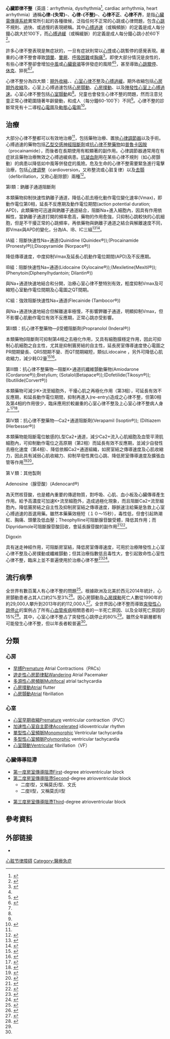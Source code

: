 {{noteTA
|G1=Medicine
|T=zh-cn:心律失常;zh-hk:心律不整;zh-tw:心律不整;
}}
{{medical}}
{{Infobox medical condition (new)
| name          = 心臟節律不整<br/>arrhythmia 
| synonyms      = heart arrhythmia, cardiac arrhythmia, cardiac dysrhythmia, irregular heartbeat、心律不齊、心律不整
| image         = Ventricular fibrillation.png
| caption       = [[心室顫動|心室顫動]]（英語簡稱V-Fib或VF），是一種心律不整的表徵。
| image_size    = 300
| field         = [[心臟病學|心臟病學]]
| symptoms      = [[心悸|心悸]]、{{tsl|en|presyncope|暈厥前期}}、[[昏厥|昏厥]]、[[呼吸困难|呼吸困难]]、[[胸痛|胸痛]]<ref name=NIH2011Sym/>
| complications = [[中風|中風]]、[[心臟衰竭|心臟衰竭]]<ref name=NIH2011Def/><ref name=NIH2011Type/>
| onset         = 中老年<ref name=NIH2011Risk/>
| duration      =
| types         = {{link-en|心室期外收縮|premature ventricular contractions}}、[[陣發性室上性心搏過速|陣發性室上性心搏過速]]、[[心室心律不整|心室心律不整]]、[[心跳过缓|心跳过缓]]<ref name=NIH2011Type/>
| causes        = [[心臟電傳導系統|心臟電傳導系統]]問題<ref name=NIH2011Def/>
| risks         = 
| diagnosis     = [[心电图|心电图]]、[[动态心电图|动态心电图]]（Holter monitor）<ref name=NIH2011Diag>{{cite web|title=How Are Arrhythmias Diagnosed?|url=http://www.nhlbi.nih.gov/health/health-topics/topics/arr/diagnosis|website=http://www.nhlbi.nih.gov/|accessdate=2015-03-07|date=2011-07-01|deadurl=yes|archiveurl=https://web.archive.org/web/20150218075708/http://www.nhlbi.nih.gov/health/health-topics/topics/arr/diagnosis|archivedate=2015-02-18}}</ref>
| differential  =
| prevention    =
| treatment     = 藥物、醫學處置([[心律調節器|心律調節器]])、手術<ref name=NIH2011Tx/>
| medication    =
| prognosis     =
| frequency     = 數百萬<ref name=NIH2011Risk/>
| deaths        =
}}
{{Infobox_Disease
|DiseasesDB = 15206
|ICD10 = {{ICD10|I|47||i|30}} - {{ICD10|I|49||i|30}}
|ICD9 = {{ICD9|427}}
|ICDO =
|OMIM =
|MedlinePlus = 001101
|eMedicineSubj =
|eMedicineTopic =
|MeshID = D001145
}}
'''心臟節律不整'''（英語：arrhythmia, dysrhythmia<ref>{{Cite web |url=https://jamanetwork.com/journals/jama/article-abstract/363014 |title=存档副本 |access-date=2020-10-11 |archive-date=2021-03-10 |archive-url=https://web.archive.org/web/20210310030952/https://jamanetwork.com/journals/jama/article-abstract/363014 |dead-url=no }}</ref>, cardiac arrhythmia, heart arrhythmia）通稱'''心律-{失常}-'''、'''心律-{不整}-'''、'''心律不正'''、'''心律不齐'''，是指[[心臟電傳導系統|心臟電傳導系統]]異常所引起的各種徵候，泛指任何不正常的心跳或心律問題，包含[[心跳|心跳]]不規則、過快、或過慢的表現總稱。其中[[心悸|心搏過速]]（或稱頻脈）的定義是成人每分鐘心跳大於100下，而[[心跳過緩|心搏過緩]]（或稱緩脈）的定義是成人每分鐘心跳小於60下<ref name="NIH2011Def">{{cite web|title=What Is an Arrhythmia?|url=http://www.nhlbi.nih.gov/health/health-topics/topics/arr|website=http://www.nhlbi.nih.gov|accessdate=2015-03-07|date=2011-07-01|archive-date=2015-03-02|archive-url=https://web.archive.org/web/20150302074103/http://www.nhlbi.nih.gov/health/health-topics/topics/arr/|dead-url=no}}</ref>。

許多心律不整表現是無症狀的，一旦有症狀則常以[[心悸|心悸]]或心跳暫停的感覺表現。嚴重的心律不整會導致[[頭暈|頭暈]]、[[暈厥|暈厥]]、[[呼吸困難|呼吸困難]]或[[胸痛|胸痛]]<ref name="NIH2011Sym">{{cite web|title=What Are the Signs and Symptoms of an Arrhythmia?|url=http://www.nhlbi.nih.gov/health/health-topics/topics/arr/signs|website=http://www.nhlbi.nih.gov|accessdate=2015-03-07|date=2011-07-01|archive-url=https://web.archive.org/web/20150219081446/http://www.nhlbi.nih.gov/health/health-topics/topics/arr/signs|archive-date=2015-02-19|dead-url=yes}}</ref>。即使大部分情況是良性的，有些心律不整卻會增加[[中風|中風]]或[[心臟衰竭|心臟衰竭]]等併發症的風險<ref name="NIH2011Def" /><ref name="NIH2011Type">{{cite web|title=Types of Arrhythmia|url=http://www.nhlbi.nih.gov/health/health-topics/topics/arr/types|website=http://www.nhlbi.nih.gov|accessdate=2015-03-07|date=2011-07-01|archive-url=https://web.archive.org/web/20150607165144/http://www.nhlbi.nih.gov/health/health-topics/topics/arr/types|archive-date=2015-06-07|dead-url=yes}}</ref>，甚至導致[[心停止|心跳驟停]]、[[休克|休克]]、猝死<ref>{{cite journal|author=賴文德教授（心臟加護室主任暨心臟內科）|url=http://www.kmu.edu.tw/~kmcj/data/8903/4435.htm|title=心律不整之診斷及治療|publisher=高醫醫訊月刊|volume=19<!--|第十期-->|date=2000-3|accessdate=2011-01-25|archive-date=2009-02-07|archive-url=https://web.archive.org/web/20090207052501/http://www.kmu.edu.tw/~kmcj/data/8903/4435.htm|dead-url=no}}</ref><ref name="NIH2011Type" />。

心律不整分為四大類：[[期外收縮|期外收縮]]、{{link-en|心室上心搏過速|supraventricular tachycardias}}、[[心室心律不整|心室心律不整]]及[[心搏過緩|心搏過緩]]。期外收縮包括[[心房期外收縮|心房期外收縮]]及{{link-en|心室期外收縮|premature ventricular contractions}}。心室上心搏過速包括[[心房顫動|心房顫動]]、[[心房撲動|心房撲動]]、以及[[陣發性心室上心搏過速|陣發性心室上心搏過速]]。心室心律不整包括[[心室顫動|心室顫動]]和{{link-en|心室心搏過速|ventricular tachycardias}}<ref name="NIH2011Type" />。兒童也會發生心律不整的問題，然而注意兒童正常心律範圍隨著年齡變動，和成人（每分鐘60-100下）不同<ref name="NIH2011Type" />。心律不整的診斷常見有十二導程[[心電圖|心電圖]]及[[動態心電圖|動態心電圖]]<ref>{{cite web|title=How Are Arrhythmias Diagnosed?|url=http://www.nhlbi.nih.gov/health/health-topics/topics/arr/diagnosis|website=http://www.nhlbi.nih.gov/|accessdate=2015-03-07|date=2011-07-01|archive-url=https://web.archive.org/web/20150218075708/http://www.nhlbi.nih.gov/health/health-topics/topics/arr/diagnosis|archive-date=2015-02-18|dead-url=yes}}</ref>。

== 治療 ==
大部分心律不整都可以有效地治療<ref name=NIH2011Def/>，包括藥物治療、置放[[心律調節器|心律調節器]]以及手術。心搏過速的藥物包括[[乙型交感神經阻斷劑|乙型交感神經阻斷劑]]或[[抗心律失常药|抗心律不整藥物]]如[[普魯卡因胺|普魯卡因胺]]（procainamide），而後者在長期使用有較顯著的副作用。心律調節器通常用在有症狀且藥物治療無效之心搏過緩病患。[[抗凝剂|抗凝血劑]]用在某些心律不規則（如心房顫動）的病患以降低如中風等併發症的風險。危及生命的心律不整需要緊急進行電擊治療，包括[[心律调整|心律调整]]（cardioversion，又称整流或心脏复律）以及[[去顫|去顫]]（defibrillation，又称心脏除颤）兩種<ref name=NIH2011Tx>{{cite web|title=How Are Arrhythmias Treated?|url=http://www.nhlbi.nih.gov/health/health-topics/topics/arr/treatment|website=http://www.nhlbi.nih.gov/|accessdate=2015-03-07|date=2011-07-01|archive-date=2015-02-17|archive-url=https://web.archive.org/web/20150217135319/http://www.nhlbi.nih.gov/health/health-topics/topics/arr/treatment|dead-url=no}}</ref>。

第Ⅰ類：鈉離子通道阻斷劑

本類藥物抑制快速性鈉離子通道，降低心肌去極化動作電位變化速率(Vmax)，即動作電位第0相，延長不反應期及動作電位期間(action potential duration; APD)，此類藥物可迅速與鈉離子通道結合，阻斷Na+進入細胞內，因具有作用依賴性，當鈉離子通道打開的頻率愈高，藥物的作用愈強，只抑制心跳較快的心肌細胞，但是不干擾正常的心跳頻率，再依藥物與鈉離子通道之結合與解離速度不同，即Vmax與APD的變化，分為IA、IB、IC三組<ref name="藥理學">{{Cite book | author=蔡秋帆、湯念湖、王耀宏合著 | title=藥理學 2014 | publisher=新文京開發有限公司 | year=2014}}</ref><ref name="Lippincott Illustrated Reviews:Pharmacology">{{Cite book | author=Richard A Harvey| title=Pharmacology 6th ed| publisher=Wolters Kluwer| year=2015}}</ref>。

IA組：阻斷快速性Na+通道(Quinidine (Quinidex®));(Procainamide (Pronestyl®));Disopyramide (Norpace®))

降低傳導速度，中度抑制Vmax及延長心肌動作電位期間(APD)及不反應期。

IB組：阻斷快速性Na+通道(Lidocaine (Xylocaine®));(Mexiletine(Mexitil®));(Phenytoin(Diphenylhydantoin; Dilantin®))

與Na+通道快速地結合和分開，治療心室心律不整特別有效，輕度抑制Vmax及可縮短心室動作電位間期及心電圖之QT間期。

IC組：強效阻斷快速性Na+通道(Flecainide (Tambocor®))

與Na+通道快速地結合但解離速率極慢，不影響鉀離子通道，明顯抑制Vmax，但不影響心肌動作電位有效不反應期，正常心跳亦受影響。


第II類：抗心律不整藥物—β受體阻斷劑(Propranolol (Inderal®))

本類藥物β阻斷劑可抑制第4相之去極化作用，又具有細胞膜穩定作用，因此可抑制心肌細胞之自主性，尤其是抑制竇房結的自主性，延長房室傳導速度使心電圖之PR間期變長、QRS間期不變、而QT間期縮短，類似Lidocaine ，另外可降低心肌收縮力，減少耗O2量<ref name="藥理學">{{Cite book | author=蔡秋帆、湯念湖、王耀宏合著 | title=藥理學 2014 | publisher=新文京開發有限公司 | year=2014}}</ref><ref name="Lippincott Illustrated Reviews:Pharmacology">{{Cite book | author=Richard A Harvey| title=Pharmacology 6th ed| publisher=Wolters Kluwer| year=2015}}</ref>。


第Ⅲ類：抗心律不整藥物—阻斷K+通道抗纖維顫動藥物(Amiodarone (Cordarone®));Bretylium; (Sotalol(Betapace®));(Dofetilide(Tikosyn®)); (Ibutilide(Corvert®))

本類藥物可減少K+流至細胞外，干擾心肌之再極化作用（第3相），可延長有效不反應期，和延長動作電位期間，抑制再進入(re-entry)造成之心律不整，但第0相及第4相的作用很少，臨床應用於較嚴重的心室心律不整及上心室心律不整病人身上<ref name="藥理學">{{Cite book | author=蔡秋帆、湯念湖、王耀宏合著 | title=藥理學 2014 | publisher=新文京開發有限公司 | year=2014}}</ref><ref name="Lippincott Illustrated Reviews:Pharmacology">{{Cite book | author=Richard A Harvey| title=Pharmacology 6th ed| publisher=Wolters Kluwer| year=2015}}</ref>。


第Ⅳ類：抗心律不整藥物—Ca2+通道阻斷劑(Verapamil (Isoptin®)); (Diltiazem (Herbesser®))

本類藥物能阻斷電位敏感的L型Ca2+通道，減少Ca2+流入心肌細胞及血管平滑肌細胞內，可抑制動作電位之高原期（第2相）而延長有效不反應期，並減少自發性去極化速度（第4相）、降低依賴Ca2+通道組織，如房室結之傳導速度及心肌收縮力，因此具有減弱心肌收縮力、抑制早發性異位心跳、降低房室傳導速度及擴張血管等作用<ref name="藥理學">{{Cite book | author=蔡秋帆、湯念湖、王耀宏合著 | title=藥理學 2014 | publisher=新文京開發有限公司 | year=2014}}</ref><ref name="Lippincott Illustrated Reviews:Pharmacology">{{Cite book | author=Richard A Harvey| title=Pharmacology 6th ed| publisher=Wolters Kluwer| year=2015}}</ref>。

第Ｖ類：其他製劑

Adenosine（腺苷酸）(Adenocard®)

為天然核苷酸，也是體內重要的傳遞物質，對呼吸、心肌、血小板及心臟傳導產生作用。給予高濃度可加速K+流至細胞外，造成過極化現象，而且阻斷Ca2+流至細胞內，降低竇房結之自主性及抑制房室結之傳導速度，靜脈速注給藥是急救上心室心搏過速的首選用藥。雖然本藥藥效極短（１０～15秒），毒性低，但會引起熱潮紅、胸痛、頭暈及低血壓；Theophylline可阻斷腺苷酸受體，降低其作用；而Dipyridamole可阻斷腺苷酸回收，會延長腺苷酸的副作用<ref name="藥理學">{{Cite book | author=蔡秋帆、湯念湖、王耀宏合著 | title=藥理學 2014 | publisher=新文京開發有限公司 | year=2014}}</ref><ref name="Lippincott Illustrated Reviews:Pharmacology">{{Cite book | author=Richard A Harvey| title=Pharmacology 6th ed| publisher=Wolters Kluwer| year=2015}}</ref>。

Digoxin

具有迷走神經作用，可阻斷房室結，降低房室傳導速度，可用於治療陣發性上心室心律不整及心房撲動或纖維顫動；但其治療指數低且毒性大，會引起致命性心室性心律不整，臨床上並不普遍使用於治療心律不整<ref name="藥理學">{{Cite book | author=蔡秋帆、湯念湖、王耀宏合著 | title=藥理學 2014 | publisher=新文京開發有限公司 | year=2014}}</ref><ref name="Lippincott Illustrated Reviews:Pharmacology">{{Cite book | author=Richard A Harvey| title=Pharmacology 6th ed| publisher=Wolters Kluwer| year=2015}}</ref>。

== 流行病學 ==
全世界有數百萬人有心律不整的問題<ref name=NIH2011Risk>{{cite web|title=Who Is at Risk for an Arrhythmia?|url=http://www.nhlbi.nih.gov/health/health-topics/topics/arr/atrisk|website=http://www.nhlbi.nih.gov/|accessdate=2015-03-07|date=2011-07-01|archive-date=2015-03-03|archive-url=https://web.archive.org/web/20150303190136/http://www.nhlbi.nih.gov/health/health-topics/topics/arr/atrisk|dead-url=no}}</ref>。根據歐洲及北美於西元2014年統計，心房顫動患者占其人口約2%至3%<ref name=Zoni2014>{{cite journal|last1=Zoni-Berisso|first1=M|last2=Lercari|first2=F|last3=Carazza|first3=T|last4=Domenicucci|first4=S|title=Epidemiology of atrial fibrillation: European perspective.|journal=Clinical epidemiology|date=2014|volume=6|pages=213-20|pmid=24966695|doi=10.2147/CLEP.S47385}}</ref>。因心房顫動及[[心房撲動|心房撲動]]死亡人數從1990年的約29,000人攀升到2013年的約112,000人<ref name=GDB2013>{{cite journal|last1=GBD 2013 Mortality and Causes of Death|first1=Collaborators|title=Global, regional, and national age-sex specific all-cause and cause-specific mortality for 240 causes of death, 1990-2013: a systematic analysis for the Global Burden of Disease Study 2013.|journal=Lancet|date=2014-12-17|pmid=25530442|doi=10.1016/S0140-6736(14)61682-2|volume=385|issue=9963|pages=117–171}}</ref>。全世界因心律不整而導致[[猝死|突發性心跳停止]]的案例占了所有[[心血管疾病|心血管疾病]]相關患者的一半死亡原因、以及全球死亡原因的15%<ref name=Meh2007>{{cite journal|last1=Mehra|first1=R|title=Global public health problem of sudden cardiac death.|journal=Journal of electrocardiology|date=2007|volume=40|issue=6 Suppl|pages=S118-22|pmid=17993308}}</ref>。其中，心室心律不整占了突發性心跳停止的80%<ref name=Meh2007/>。雖然全年齡層都有可能發生心律不整，但以年長者較普遍<ref name=NIH2011Risk/>。

== 分類 ==

=== 心房 ===
* [[早搏|早搏]]Premature Atrial Contractions（PACs）
* [[遊走性節律點|遊走性心房節律點]]Wandering Atrial Pacemaker
* [[多源性心房頻脈|多源性心房頻脈]]Multifocal atrial tachycardia
* [[心房撲動|心房撲動]]Atrial flutter
* [[心房顫動|心房顫動]]Atrial fibrillation

=== 心室 ===
* [[心室早期收縮|心室早期收縮]]Premature ventricular contraction（PVC）
* [[加速性心室自主節律|加速性心室自主節律]]Accelerated idioventricular rhythm
* [[心室頻脈|單型性心室頻脈]]Monomorphic Ventricular tachycardia
* [[心室頻脈|多型性心室頻脈]]Polymorphic ventricular tachycardia
* [[心室顫動|心室顫動]]Ventricular fibrillation（VF）

=== 心臟傳導阻滯 ===
* [[第一度房室傳導阻滯|第一度房室傳導阻滯]]First-degree atrioventricular block
* [[第二度房室傳導阻滯|第二度房室傳導阻滯]]Second-degree atrioventricular block
** 二度Ⅰ型，又稱莫氏Ⅰ型、文氏
** 二度Ⅱ型，又稱莫氏Ⅱ型

* [[第三度房室傳導阻滯|第三度房室傳導阻滯]]Third-degree atrioventricular block

== 參考資料 ==
{{reflist}}

== 外部链接 ==
{{Medical resources
|  DiseasesDB     = 15206
|  ICD10          = {{ICD10|I|47||i|30}} – {{ICD10|I|49||i|30}}
|  ICD9           = {{ICD9|427}}
|  ICDO           =
|  OMIM           =
|  MedlinePlus    = 001101
|  eMedicineSubj  =
|  eMedicineTopic =
|  MeshID         = D001145
}}
* {{curlie|Health/Conditions_and_Diseases/Cardiovascular_Disorders/Heart_Disease/Arrhythmia/}}

{{Circulatory system pathology}}

[[Category:心脏节律障碍|]]
[[Category:醫療急症|Category:醫療急症]]